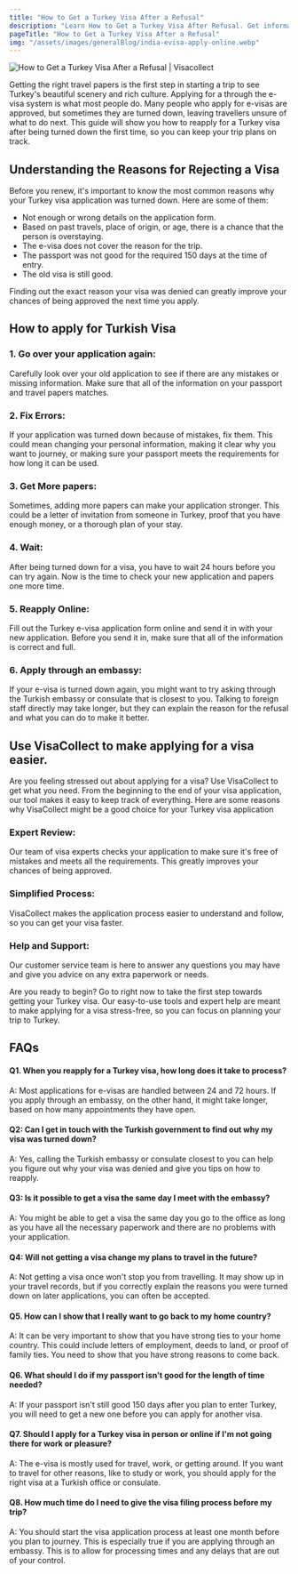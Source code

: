 ```yaml
---
title: "How to Get a Turkey Visa After a Refusal"
description: "Learn How to Get a Turkey Visa After Refusal. Get information about possible reasons for rejections and guide lines to avoid rejection in the future."
pageTitle: "How to Get a Turkey Visa After a Refusal"
img: "/assets/images/generalBlog/india-evisa-apply-online.webp"
---
```


<BlogContentHero className="mt-0">
    <img
        src="/assets/images/generalBlog/india-evisa-apply-online.webp"
        alt="How to Get a Turkey Visa After a Refusal | Visacollect"
    />
</BlogContentHero>

Getting the right travel papers is the first step in starting a trip to see Turkey's beautiful scenery and rich culture. Applying for a <LinkText text=" Turkey visa online" href="/tr/"/> through the e-visa system is what most people do. Many people who apply for e-visas are approved, but sometimes they are turned down, leaving travellers unsure of what to do next. This guide will show you how to reapply for a Turkey visa after being turned down the first time, so you can keep your trip plans on track.

## Understanding the Reasons for Rejecting a Visa

Before you renew, it's important to know the most common reasons why your Turkey visa application was turned down. Here are some of them:

-   Not enough or wrong details on the application form.
-   Based on past travels, place of origin, or age, there is a chance that the person is overstaying.
-   The e-visa does not cover the reason for the trip.
-   The passport was not good for the required 150 days at the time of entry.
-   The old visa is still good.

Finding out the exact reason your visa was denied can greatly improve your chances of being approved the next time you apply.

## How to apply for Turkish Visa

### 1. Go over your application again:

Carefully look over your old application to see if there are any mistakes or missing information. Make sure that all of the information on your passport and travel papers matches.

### 2. Fix Errors:

If your application was turned down because of mistakes, fix them. This could mean changing your personal information, making it clear why you want to journey, or making sure your passport meets the requirements for how long it can be used.

### 3. Get More papers:

Sometimes, adding more papers can make your application stronger. This could be a letter of invitation from someone in Turkey, proof that you have enough money, or a thorough plan of your stay.

### 4. Wait:

After being turned down for a visa, you have to wait 24 hours before you can try again. Now is the time to check your new application and papers one more time.

### 5. Reapply Online:

Fill out the Turkey e-visa application form online and send it in with your new application. Before you send it in, make sure that all of the information is correct and full.

### 6. Apply through an embassy:

If your e-visa is turned down again, you might want to try asking through the Turkish embassy or consulate that is closest to you. Talking to foreign staff directly may take longer, but they can explain the reason for the refusal and what you can do to make it better.

## Use VisaCollect to make applying for a visa easier.

Are you feeling stressed out about applying for a visa? Use VisaCollect to get what you need. From the beginning to the end of your visa application, our tool makes it easy to keep track of everything. Here are some reasons why VisaCollect might be a good choice for your Turkey visa application

### Expert Review:

Our team of visa experts checks your application to make sure it's free of mistakes and meets all the requirements. This greatly improves your chances of being approved.

### Simplified Process:

VisaCollect makes the application process easier to understand and follow, so you can get your visa faster.

### Help and Support:

Our customer service team is here to answer any questions you may have and give you advice on any extra paperwork or needs.

Are you ready to begin? Go to <LinkText text=" VisaCollect" href="/"/> right now to take the first step towards getting your Turkey visa. Our easy-to-use tools and expert help are meant to make applying for a visa stress-free, so you can focus on planning your trip to Turkey.

## FAQs

#### Q1. When you reapply for a Turkey visa, how long does it take to process?

A: Most applications for e-visas are handled between 24 and 72 hours. If you apply through an embassy, on the other hand, it might take longer, based on how many appointments they have open.

#### Q2: Can I get in touch with the Turkish government to find out why my visa was turned down?

A: Yes, calling the Turkish embassy or consulate closest to you can help you figure out why your visa was denied and give you tips on how to reapply.

#### Q3: Is it possible to get a visa the same day I meet with the embassy?

A: You might be able to get a visa the same day you go to the office as long as you have all the necessary paperwork and there are no problems with your application.

#### Q4: Will not getting a visa change my plans to travel in the future?

A: Not getting a visa once won't stop you from travelling. It may show up in your travel records, but if you correctly explain the reasons you were turned down on later applications, you can often be accepted.

#### Q5. How can I show that I really want to go back to my home country?

A: It can be very important to show that you have strong ties to your home country. This could include letters of employment, deeds to land, or proof of family ties. You need to show that you have strong reasons to come back.

#### Q6. What should I do if my passport isn't good for the length of time needed?

A: If your passport isn't still good 150 days after you plan to enter Turkey, you will need to get a new one before you can apply for another visa.

#### Q7. Should I apply for a Turkey visa in person or online if I'm not going there for work or pleasure?

A: The e-visa is mostly used for travel, work, or getting around. If you want to travel for other reasons, like to study or work, you should apply for the right visa at a Turkish office or consulate.

#### Q8. How much time do I need to give the visa filing process before my trip?

A: You should start the visa application process at least one month before you plan to journey. This is especially true if you are applying through an embassy. This is to allow for processing times and any delays that are out of your control.

